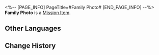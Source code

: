 <%-- [PAGE_INFO]
PageTitle=#Family Photo#
[END_PAGE_INFO] --%>
{{Item Infobox
|id          = 140372
|image       = Item Family Photo.png{{subst:void|<!--$UPLOAD:<<SpriteOutput/ItemFigures/140158.png>-<Item Family Photo.png>-<Item Icons>>-->}}
|type        = Mission Item
|invCategory = Missions
|rarity      = 3
|effect      = 
|description = A picture of a family of three. On it is written: "When we first arrived in Xianzhou &mdash; Renault." It seems to be dated about a hundred years ago...
}}
'''Family Photo''' is a [[Mission Item]].

==Other Languages==
{{Other Languages
|en   = Family Photo
|zhs  = 家庭照片
|zht  = 家庭照片
|ja   = 家族写真
|ko   = 가족사진
|es   = Foto de familia
|fr   = Photo de famille
|ru   = Семейная фотография
|th   = รูปครอบครัว
|vi   = Ảnh Gia Đình
|de   = Familienfoto
|id   = Foto Keluarga
|pt   = Foto de Família
}}

==Change History==
{{Change History|1.5}}